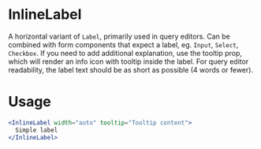 
# InlineLabel

A horizontal variant of `Label`, primarily used in query editors. Can be combined with form components that expect a label, eg. `Input`, `Select`, `Checkbox`.
If you need to add additional explanation, use the tooltip prop, which will render an info icon with tooltip inside the label.
For query editor readability, the label text should be as short as possible (4 words or fewer).

# Usage
```jsx
<InlineLabel width="auto" tooltip="Tooltip content">
  Simple label
</InlineLabel>
```

<Props of={InlineLabel}/>
